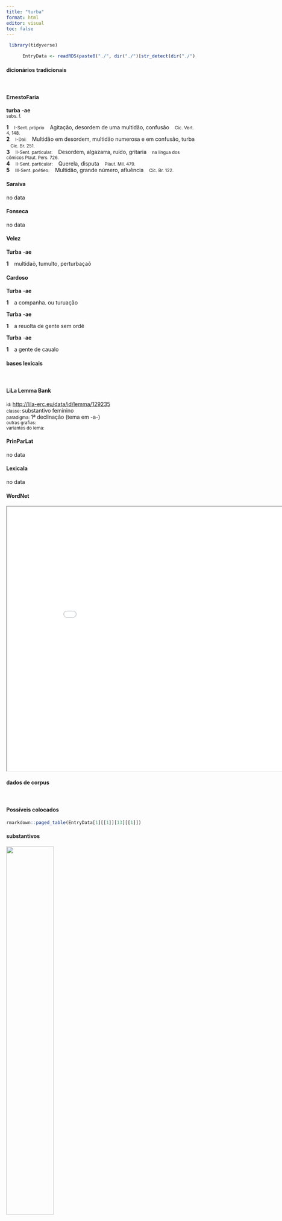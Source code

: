 ```yaml
---
title: "turba"
format: html
editor: visual
toc: false
---
```



```r
 library(tidyverse) 

      EntryData <- readRDS(paste0("./", dir("./")[str_detect(dir("./"), "_xx116-117-114-98-97xx_.rds")]))

```


#### dicionários tradicionais

&emsp;




::: panel-tabset

#### ErnestoFaria

<b>turba</b> <b>-ae</b> <br> <small>subs. f.</small> <br> <small></small>   <p> <b>1</b> &ensp; <small>I-Sent. próprio</small> &ensp; Agitação, desordem de uma multidão, confusão &ensp; <small>Cíc. Vert. 4, 148.</small> <br> <b>2</b> &ensp; <small>I-Daí:</small> &ensp; Multidão em desordem, multidão numerosa e em confusão, turba &ensp; <small>Cíc. Br. 251.</small> <br> <b>3</b> &ensp; <small>II-Sent. particular:</small> &ensp; Desordem, algazarra, ruído, gritaria &ensp; <small>na língua dos cômicos Plaut. Pers. 726.</small> <br> <b>4</b> &ensp; <small>II-Sent. particular:</small> &ensp; Querela, disputa &ensp; <small>Plaut. Mil. 479.</small> <br> <b>5</b> &ensp; <small>III-Sent. poétieo:</small> &ensp; Multidão, grande número, afluência &ensp; <small>Cíc. Br. 122.</small> </p>




#### Saraiva

no data




#### Fonseca

no data




#### Velez

<b>Turba</b> -<b>ae</b>   <p> <b>1</b> &ensp; multidaõ, tumulto, perturbaçaõ </p>




#### Cardoso

<b>Turba</b> -<b>ae</b>   <p> <b>1</b> &ensp; a companha. ou turuação </p> 
 <b>Turba</b> -<b>ae</b>   <p> <b>1</b> &ensp; a reuolta de gente sem ordẽ </p> 
 <b>Turba</b> -<b>ae</b>   <p> <b>1</b> &ensp; a gente de caualo </p>


:::



#### bases lexicais

&emsp;






::: panel-tabset

#### LiLa Lemma Bank

<small> id: </small> <a href=' http://lila-erc.eu/data/id/lemma/129235 ' target="_blank"> http://lila-erc.eu/data/id/lemma/129235 </a> <br>
<small> classe: </small> substantivo feminino   <br>
<small> paradigma: </small> 1ª declinação (tema em -a-) <br>
<small> outras grafias: </small>  <br>
<small> variantes do lema: </small>  <br>





#### PrinParLat

no data




#### Lexicala

no data




#### WordNet

<iframe width='900' height='700' src='Media/Tree__xx116-117-114-98-97xx__sem_type_lexemes_pt.html'>

</iframe>


:::



#### dados de corpus

&emsp;




::: panel-tabset

#### Possíveis colocados

```r

rmarkdown::paged_table(EntryData[1][[1]][13][[1]])

```


#### substantivos

![](./Media/wordcloud__xx116-117-114-98-97xx__BY_collocate_scoreSUBST.webp){width=50% fig-alt='This chart plots collocate by scoreSUBST, for the headword turba here are all the values plotted: collocate: seruus; scoreSUBST: 2. collocate: multus; scoreSUBST: 0. collocate: in; scoreSUBST: 0'}




#### adjetivos

![](./Media/wordcloud__xx116-117-114-98-97xx__BY_collocate_scoreADJ.webp){width=50% fig-alt='This chart plots collocate by scoreADJ, for the headword turba here are all the values plotted: collocate: seruus; scoreADJ: 0. collocate: multus; scoreADJ: 0. collocate: in; scoreADJ: 0'}




#### verbos

![](./Media/wordcloud__xx116-117-114-98-97xx__BY_collocate_scoreVERBO.webp){width=50% fig-alt='This chart plots collocate by scoreVERBO, for the headword turba here are all the values plotted: collocate: seruus; scoreVERBO: 0. collocate: multus; scoreVERBO: 0. collocate: in; scoreVERBO: 0'}




#### advérbios

![](./Media/wordcloud__xx116-117-114-98-97xx__BY_collocate_scoreADV.webp){width=50% fig-alt='This chart plots collocate by scoreADV, for the headword turba here are all the values plotted: collocate: seruus; scoreADV: 0. collocate: multus; scoreADV: 0. collocate: in; scoreADV: 0'}




#### preposições e conjunções

![](./Media/wordcloud__xx116-117-114-98-97xx__BY_collocate_scoreFUNC.webp){width=50% fig-alt='This chart plots collocate by scoreFUNC, for the headword turba here are all the values plotted: collocate: seruus; scoreFUNC: 0. collocate: multus; scoreFUNC: 0. collocate: in; scoreFUNC: 20'}


:::



::: panel-tabset

#### ExemplosTraduzidos

<p> et exiens vidit multam <b>turbam</b> Iesus <br> <small> Vulg.Marc.6.34 <br> E, ao sair, viu Jesus a multidão <small> [JDD] </small> </small> </p>
; <p> et dimittentes <b>turbam</b> adsumunt eum ita ut erat in navi <br> <small> Vulg.Marc.4.36 <br> E eles, despedindo a multidão, juntam-se a ele assim como estava, na barca. <small> [JDD] </small> </small> </p>
; <p> non circumstat illum <b>turba</b> seruorum ad quos pascendos transmarinarum regionum est optanda fertilitas <br> <small> Sen.Ep.17.3 <br> não a rodeia uma multidão de escravos, para alimentar os quais é preciso desejar a fertilidade das regiões de além-mar.[*] <small>  </small> </small> </p>





#### Frequência por autor

![](./Media/barchart__xx116-117-114-98-97xx__lemma_BY_author_Frequencies.webp){width=50% fig-alt='This charts plots the frequency of lemma by author_Frequencies. The Hieronymus subcorpus registers the highest normalized frequency, with the value of 49.43 and an absolute frequency of 22. The Seneca subcorpus follows, with a normalized frequency of 8.96 and an absolute frequency of 48. the subcorpus with the least normalized frequency is Caesar with the normalized value of 0 and an absolute freqeuncy of 0. here are all the values: subcorpus: Caesar ; normalized frequency: 0 ; absolute frequency: 0. subcorpus: Cicero ; normalized frequency: 7 ; absolute frequency: 0.436071864643293. subcorpus: Horatius ; normalized frequency: 9 ; absolute frequency: 7.99218541870171. subcorpus: Ovidius ; normalized frequency: 2 ; absolute frequency: 3.43170899107756. subcorpus: Phaedrus ; normalized frequency: 4 ; absolute frequency: 6.0725671777744. subcorpus: Sallustius ; normalized frequency: 1 ; absolute frequency: 0.927557740469344. subcorpus: Seneca ; normalized frequency: 48 ; absolute frequency: 8.9583994326347. subcorpus: Suetonius ; normalized frequency: 0 ; absolute frequency: 0. subcorpus: Tacitus ; normalized frequency: 0 ; absolute frequency: 0. subcorpus: Vergilius ; normalized frequency: 1 ; absolute frequency: 1.93050193050193. subcorpus: Hieronymus ; normalized frequency: 22 ; absolute frequency: 49.4270950348236'}




#### Frequência por gênero

![](./Media/barchart__xx116-117-114-98-97xx__lemma_BY_genre_Frequencies.webp){width=50% fig-alt='This charts plots the frequency of lemma by genre_Frequencies. The Prosa.ficcional subcorpus registers the highest normalized frequency, with the value of 49.43 and an absolute frequency of 22. The Poesia.trágica subcorpus follows, with a normalized frequency of 16.5 and an absolute frequency of 19. the subcorpus with the least normalized frequency is Prosa.histórica with the normalized value of 0.24 and an absolute freqeuncy of 1. here are all the values: subcorpus: Prosa.histórica ; normalized frequency: 1 ; absolute frequency: 0.243433384454344. subcorpus: Prosa.filosófica ; normalized frequency: 30 ; absolute frequency: 4.94225795291676. subcorpus: Prosa.oratória ; normalized frequency: 4 ; absolute frequency: 0.384050387410828. subcorpus: Prosa.epistolográfica ; normalized frequency: 2 ; absolute frequency: 0.529955748694984. subcorpus: Poesia.lírica ; normalized frequency: 9 ; absolute frequency: 7.57129637419029. subcorpus: Poesia.didática ; normalized frequency: 6 ; absolute frequency: 5.08949020273136. subcorpus: Poesia.trágica ; normalized frequency: 19 ; absolute frequency: 16.5045170257123. subcorpus: Poesia.épica ; normalized frequency: 1 ; absolute frequency: 1.93050193050193. subcorpus: Prosa.ficcional ; normalized frequency: 22 ; absolute frequency: 49.4270950348236'}




#### Frequência por século

![](./Media/barchart__xx116-117-114-98-97xx__lemma_BY_period_Frequencies.webp){width=50% fig-alt='This charts plots the frequency of lemma by period_Frequencies. The IV.d.C. subcorpus registers the highest normalized frequency, with the value of 49.43 and an absolute frequency of 22. The I.d.C. subcorpus follows, with a normalized frequency of 8.26 and an absolute frequency of 54. the subcorpus with the least normalized frequency is II.d.C. with the normalized value of 0 and an absolute freqeuncy of 0. here are all the values: subcorpus: I.a.C. ; normalized frequency: 18 ; absolute frequency: 0.837793809634629. subcorpus: I.d.C. ; normalized frequency: 54 ; absolute frequency: 8.26067003212483. subcorpus: II.d.C. ; normalized frequency: 0 ; absolute frequency: 0. subcorpus: IV.d.C. ; normalized frequency: 22 ; absolute frequency: 49.4270950348236'}


:::


